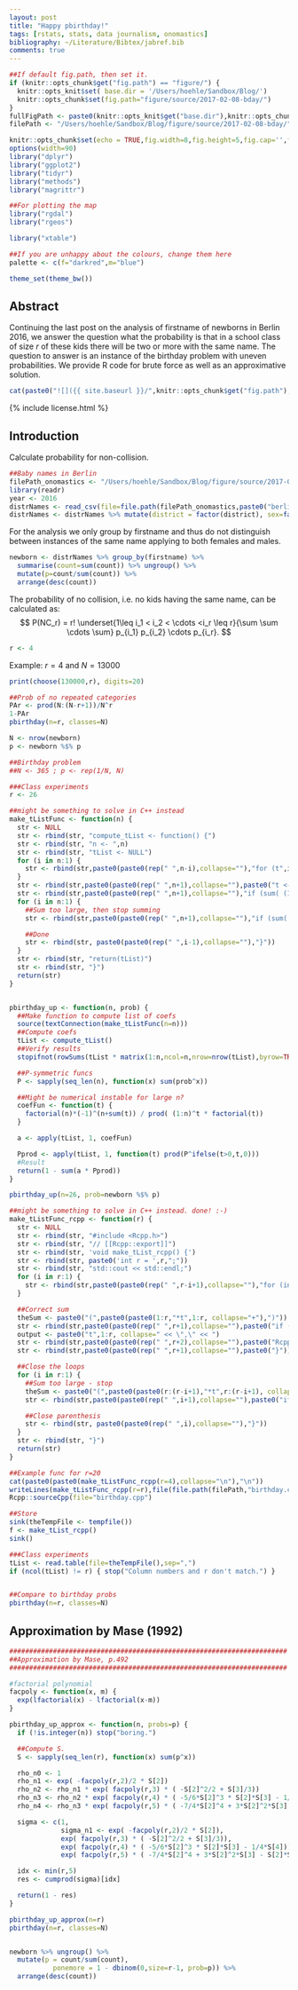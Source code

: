 ```yaml
---
layout: post
title: "Happy pbirthday!"
tags: [rstats, stats, data journalism, onomastics]
bibliography: ~/Literature/Bibtex/jabref.bib
comments: true
---
```


```r
##If default fig.path, then set it.
if (knitr::opts_chunk$get("fig.path") == "figure/") {
  knitr::opts_knit$set( base.dir = '/Users/hoehle/Sandbox/Blog/')
  knitr::opts_chunk$set(fig.path="figure/source/2017-02-08-bday/")
}
fullFigPath <- paste0(knitr::opts_knit$get("base.dir"),knitr::opts_chunk$get("fig.path"))
filePath <- "/Users/hoehle/Sandbox/Blog/figure/source/2017-02-08-bday/"

knitr::opts_chunk$set(echo = TRUE,fig.width=8,fig.height=5,fig.cap='',fig.align='center',echo=FALSE) # autodep=TRUE
options(width=90)
library("dplyr")
library("ggplot2")
library("tidyr")
library("methods")
library("magrittr")

##For plotting the map
library("rgdal")
library("rgeos")

library("xtable")

##If you are unhappy about the colours, change them here
palette <- c(f="darkred",m="blue")

theme_set(theme_bw())
```

## Abstract

Continuing the last post on the analysis of firstname of newborns in
Berlin 2016, we answer the question what the probability is that in a
school class of size $r$ of these kids there will be two or more with
the same name. The question to answer is an instance of the birthday
problem with uneven probabilities. We provide R code for brute force
as well as an approximative solution.

<center>
```r
cat(paste0("![]({{ site.baseurl }}/",knitr::opts_chunk$get("fig.path"),"WORDMAPCLOUD-1.png"),")")
```
</center>

{% include license.html %}

## Introduction

Calculate probability for non-collision.

```r
##Baby names in Berlin
filePath_onomastics <- "/Users/hoehle/Sandbox/Blog/figure/source/2017-02-06-onomastics/"
library(readr)
year <- 2016
distrNames <- read_csv(file=file.path(filePath_onomastics,paste0("berlin-firstnames-",year,".csv"))) %>% select(-strata)
distrNames <- distrNames %>% mutate(district = factor(district), sex=factor(sex))
```

For the analysis we only group by firstname and thus do not
distinguish between instances of the same name applying to both
females and males.

```r
newborn <- distrNames %>% group_by(firstname) %>%
  summarise(count=sum(count)) %>% ungroup() %>%
  mutate(p=count/sum(count)) %>%
  arrange(desc(count))
```

The probability of no collision, i.e. no kids having the same name,
can be calculated as:
$$
P(NC_r) = r! \underset{1\leq i_1 < i_2 <
\cdots  <i_r \leq r}{\sum \sum \cdots \sum}
p_{i_1} p_{i_2} \cdots p_{i_r}.
$$

```r
r <- 4
```
Example: $r=4$ and $N=13000$
```r
print(choose(130000,r), digits=20)
```

```r
##Prob of no repeated categories
PAr <- prod(N:(N-r+1))/N^r
1-PAr
pbirthday(n=r, classes=N)
```

```r
N <- nrow(newborn)
p <- newborn %$% p

##Birthday problem
##N <- 365 ; p <- rep(1/N, N)

###Class experiments
r <- 26

##might be something to solve in C++ instead
make_tListFunc <- function(n) {
  str <- NULL
  str <- rbind(str, "compute_tList <- function() {")
  str <- rbind(str, "n <- ",n)
  str <- rbind(str, "tList <- NULL")
  for (i in n:1) {
    str <- rbind(str,paste0(paste0(rep(" ",n-i),collapse=""),"for (t",i," in 0:floor(n/",i,")) {"))
  }
  str <- rbind(str,paste0(paste0(rep(" ",n+1),collapse=""),paste0("t <- c(",paste0("t",1:n,collapse=","),")")))
  str <- rbind(str,paste0(paste0(rep(" ",n+1),collapse=""),"if (sum( (1:n)*t) == n) tList <- rbind(tList, t)"))
  for (i in n:1) {
    ##Sum too large, then stop summing
    str <- rbind(str,paste0(paste0(rep(" ",n+1),collapse=""),"if (sum( (n:(n-",i,"+1)*t[n:(n-",i,"+1)])) > n) break;"))

    ##Done
    str <- rbind(str, paste0(paste0(rep(" ",i-1),collapse=""),"}"))
  }
  str <- rbind(str, "return(tList)")
  str <- rbind(str, "}")
  return(str)
}


pbirthday_up <- function(n, prob) {
  ##Make function to compute list of coefs
  source(textConnection(make_tListFunc(n=n)))
  ##Compute coefs
  tList <- compute_tList()
  ##Verify results
  stopifnot(rowSums(tList * matrix(1:n,ncol=n,nrow=nrow(tList),byrow=TRUE)) == n)

  ##P-symmetric funcs
  P <- sapply(seq_len(n), function(x) sum(prob^x))

  ##Might be numerical instable for large n?
  coefFun <- function(t) {
    factorial(n)*(-1)^(n+sum(t)) / prod( (1:n)^t * factorial(t))
  }

  a <- apply(tList, 1, coefFun)

  Pprod <- apply(tList, 1, function(t) prod(P^ifelse(t>0,t,0)))
  #Result
  return(1 - sum(a * Pprod))
}

pbirthday_up(n=26, prob=newborn %$% p)
```

```r
##might be something to solve in C++ instead. done! :-)
make_tListFunc_rcpp <- function(r) {
  str <- NULL
  str <- rbind(str, "#include <Rcpp.h>")
  str <- rbind(str, "// [[Rcpp::export]]")
  str <- rbind(str, 'void make_tList_rcpp() {')
  str <- rbind(str, paste0('int r = ',r,";"))
  str <- rbind(str, "std::cout << std::endl;")
  for (i in r:1) {
    str <- rbind(str,paste0(paste0(rep(" ",r-i+1),collapse=""),"for (int t",i,"=0; t",i," <= floor(r/",i,"); t",i,"++) {"))
  }

  ##Correct sum
  theSum <- paste0("(",paste0(paste0(1:r,"*t",1:r, collapse="+"),")"))
  str <- rbind(str,paste0(paste0(rep(" ",r+1),collapse=""),paste0("if (",theSum," == r) {")))
  output <- paste0("t",1:r, collapse=" << \",\" << ")
  str <- rbind(str,paste0(paste0(rep(" ",r+2),collapse=""),paste0("Rcpp::Rcout << ",output," << std::endl;")))
  str <- rbind(str,paste0(paste0(rep(" ",r+1),collapse=""),paste0("}")))

  ##Close the loops
  for (i in r:1) {
    ##Sum too large - stop
    theSum <- paste0("(",paste0(paste0(r:(r-i+1),"*t",r:(r-i+1), collapse="+"),")"))
    str <- rbind(str,paste0(paste0(rep(" ",i+1),collapse=""),paste0("if (",theSum," > r) { break; }")))

    ##Close parenthesis
    str <- rbind(str, paste0(paste0(rep(" ",i),collapse=""),"}"))
  }
  str <- rbind(str, "}")
  return(str)
}

##Example func for r=20
cat(paste0(paste0(make_tListFunc_rcpp(r=4),collapse="\n"),"\n"))
writeLines(make_tListFunc_rcpp(r=r),file(file.path(filePath,"birthday.cpp")))
Rcpp::sourceCpp(file="birthday.cpp")

##Store
sink(theTempFile <- tempfile())
f <- make_tList_rcpp()
sink()

###Class experiments
tList <- read.table(file=theTempFile(),sep=",")
if (ncol(tList) != r) { stop("Column numbers and r don't match.") }


##Compare to birthday probs
pbirthday(n=r, classes=N)

```

## Approximation by Mase (1992)

```r
######################################################################
##Approximation by Mase, p.492
######################################################################

#factorial polynomial
facpoly <- function(x, m) {
  exp(lfactorial(x) - lfactorial(x-m))
}

pbirthday_up_approx <- function(n, probs=p) {
  if (!is.integer(n)) stop("boring.")

  ##Compute S.
  S <- sapply(seq_len(r), function(x) sum(p^x))

  rho_n0 <- 1
  rho_n1 <- exp( -facpoly(r,2)/2 * S[2])
  rho_n2 <- rho_n1 * exp( facpoly(r,3) * ( -S[2]^2/2 + S[3]/3))
  rho_n3 <- rho_n2 * exp( facpoly(r,4) * ( -5/6*S[2]^3 * S[2]*S[3] - 1/4*S[4]))
  rho_n4 <- rho_n3 * exp( facpoly(r,5) * ( -7/4*S[2]^4 + 3*S[2]^2*S[3] - S[2]*S[4] + 1/5*S[5] - 1/2*S[3]^2))

  sigma <- c(1,
             sigma_n1 <- exp( -facpoly(r,2)/2 * S[2]),
             exp( facpoly(r,3) * ( -S[2]^2/2 + S[3]/3)),
             exp( facpoly(r,4) * ( -5/6*S[2]^3 * S[2]*S[3] - 1/4*S[4])),
             exp( facpoly(r,5) * ( -7/4*S[2]^4 + 3*S[2]^2*S[3] - S[2]*S[4] + 1/5*S[5] - 1/2*S[3]^2)))

  idx <- min(r,5)
  res <- cumprod(sigma)[idx]

  return(1 - res)
}

pbirthday_up_approx(n=r)
pbirthday(n=r, classes=N)


newborn %>% ungroup() %>%
  mutate(p = count/sum(count),
           ponemore = 1 - dbinom(0,size=r-1, prob=p)) %>%
  arrange(desc(count))
```
